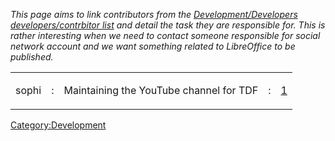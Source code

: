 {{TopMenu}}
{{Menu}}
{{Menu.Development}}
{{OrigLang|Contributors responsabilities}}

''This page aims to link contributors from the [[Development/Developers developers/contrbitor list]] and detail the task they are responsible for. This is rather interesting when we need to contact someone responsible for social network account and we want something related to LibreOffice to be published.''

{|
|sophi
|:
|Maintaining the YouTube channel for TDF
|:
|[http://listarchives.libreoffice.org/global/users/msg40753.html 1]
|}

[[Category:Development]]

